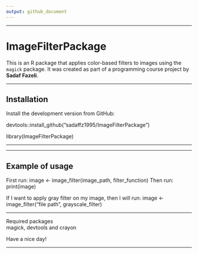 ```yaml
---
output: github_document
---
```



---

# ImageFilterPackage

This is an R package that applies color-based filters to images using the `magick` package. It was created as part of a programming course project by **Sadaf Fazeli**. 

---

## Installation

Install the development version from GitHub:

devtools::install_github("sadaffz1995/ImageFilterPackage")


library(ImageFilterPackage)


---


---

## Example of usage

First run: image <- image_filter(image_path, filter_function)
Then run: print(image)

If I want to apply gray filter on my image, then I will run: image <- image_filter("file path", grayscale_filter)


---

Required packages  
magick, devtools and crayon


Have a nice day! 

---
